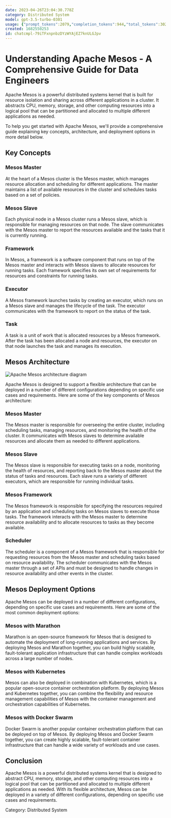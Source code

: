 ```yaml
---
date: 2023-04-26T23:04:30.778Z
category: Distributed System
model: gpt-3.5-turbo-0301
usage: {"prompt_tokens":2079,"completion_tokens":944,"total_tokens":3023}
created: 1682550253
id: chatcmpl-79iTFxnpnbzDYzWYAjEZ7knULGJpv
---
```


# Understanding Apache Mesos - A Comprehensive Guide for Data Engineers

Apache Mesos is a powerful distributed systems kernel that is built for resource isolation and sharing across different applications in a cluster. It abstracts CPU, memory, storage, and other computing resources into a logical pool that can be partitioned and allocated to multiple different applications as needed.

To help you get started with Apache Mesos, we'll provide a comprehensive guide explaining key concepts, architecture, and deployment options in more detail below.

## Key Concepts

### Mesos Master

At the heart of a Mesos cluster is the Mesos master, which manages resource allocation and scheduling for different applications. The master maintains a list of available resources in the cluster and schedules tasks based on a set of policies.

### Mesos Slave

Each physical node in a Mesos cluster runs a Mesos slave, which is responsible for managing resources on that node. The slave communicates with the Mesos master to report the resources available and the tasks that it is currently running.

### Framework

In Mesos, a framework is a software component that runs on top of the Mesos master and interacts with Mesos slaves to allocate resources for running tasks. Each framework specifies its own set of requirements for resources and constraints for running tasks.

### Executor

A Mesos framework launches tasks by creating an executor, which runs on a Mesos slave and manages the lifecycle of the task. The executor communicates with the framework to report on the status of the task.

### Task

A task is a unit of work that is allocated resources by a Mesos framework. After the task has been allocated a node and resources, the executor on that node launches the task and manages its execution.

## Mesos Architecture

![Apache Mesos architecture diagram](https://miro.medium.com/max/2400/1*MzBsGyfYMQe4_TJnP3qQRw.png)

Apache Mesos is designed to support a flexible architecture that can be deployed in a number of different configurations depending on specific use cases and requirements. Here are some of the key components of Mesos architecture:

### Mesos Master

The Mesos master is responsible for overseeing the entire cluster, including scheduling tasks, managing resources, and monitoring the health of the cluster. It communicates with Mesos slaves to determine available resources and allocate them as needed to different applications.

### Mesos Slave

The Mesos slave is responsible for executing tasks on a node, monitoring the health of resources, and reporting back to the Mesos master about the status of tasks and resources. Each slave runs a variety of different executors, which are responsible for running individual tasks.

### Mesos Framework

The Mesos framework is responsible for specifying the resources required by an application and scheduling tasks on Mesos slaves to execute those tasks. The framework interacts with the Mesos master to determine resource availability and to allocate resources to tasks as they become available.

### Scheduler

The scheduler is a component of a Mesos framework that is responsible for requesting resources from the Mesos master and scheduling tasks based on resource availability. The scheduler communicates with the Mesos master through a set of APIs and must be designed to handle changes in resource availability and other events in the cluster.

## Mesos Deployment Options

Apache Mesos can be deployed in a number of different configurations, depending on specific use cases and requirements. Here are some of the most common deployment options:

### Mesos with Marathon

Marathon is an open-source framework for Mesos that is designed to automate the deployment of long-running applications and services. By deploying Mesos and Marathon together, you can build highly scalable, fault-tolerant application infrastructure that can handle complex workloads across a large number of nodes.

### Mesos with Kubernetes

Mesos can also be deployed in combination with Kubernetes, which is a popular open-source container orchestration platform. By deploying Mesos and Kubernetes together, you can combine the flexibility and resource management capabilities of Mesos with the container management and orchestration capabilities of Kubernetes.

### Mesos with Docker Swarm

Docker Swarm is another popular container orchestration platform that can be deployed on top of Mesos. By deploying Mesos and Docker Swarm together, you can create highly scalable, fault-tolerant container infrastructure that can handle a wide variety of workloads and use cases.

## Conclusion

Apache Mesos is a powerful distributed systems kernel that is designed to abstract CPU, memory, storage, and other computing resources into a logical pool that can be partitioned and allocated to multiple different applications as needed. With its flexible architecture, Mesos can be deployed in a variety of different configurations, depending on specific use cases and requirements.

Category: Distributed System